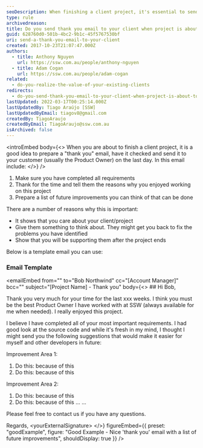 ```yaml
---
seoDescription: When finishing a client project, it's essential to send a "thank you" email to show appreciation and highlight potential improvements. This gesture demonstrates that you care about your clients and their projects, and it may lead to future collaborations or referrals.
type: rule
archivedreason:
title: Do you send thank you email to your client when project is about to end?
guid: 628760d0-501b-4bc2-9b1c-45f5767530bf
uri: send-a-thank-you-email-to-your-client
created: 2017-10-23T21:07:47.000Z
authors:
  - title: Anthony Nguyen
    url: https://ssw.com.au/people/anthony-nguyen
  - title: Adam Cogan
    url: https://ssw.com.au/people/adam-cogan
related:
  - do-you-realize-the-value-of-your-existing-clients
redirects:
  - do-you-send-thank-you-email-to-your-client-when-project-is-about-to-end
lastUpdated: 2022-03-17T00:25:14.000Z
lastUpdatedBy: Tiago Araújo [SSW]
lastUpdatedByEmail: tiagov8@gmail.com
createdBy: TiagoAraujo
createdByEmail: TiagoAraujo@ssw.com.au
isArchived: false
---
```


<introEmbed
  body={<>
When you are about to finish a client project, it is a good idea to prepare a "thank you" email, have it checked and send it to your customer (usually the Product Owner) on the last day. In this email include:
  </>}
/>
1. Make sure you have completed all requirements
2. Thank for the time and tell them the reasons why you enjoyed working on this project
3. Prepare a list of future improvements you can think of that can be done

There are a number of reasons why this is important:

- It shows that you care about your client/project
- Give them something to think about. They might get you back to fix the problems you have identified
- Show that you will be supporting them after the project ends

Below is a template email you can use:

### Email Template

<emailEmbed
  from=""
  to="Bob Northwind"
  cc="\[Account Manager\]"
  bcc=""
  subject="\[Project Name\] - Thank you"
  body={<>
    ## Hi Bob,

Thank you very much for your time for the last xxx weeks. I think you must be the best Product Owner I have worked with at SSW (always available for me when needed). I really enjoyed this project.

I believe I have completed all of your most important requirements. I had good look at the source code and while it's fresh in my mind, I thought I might send you the following suggestions that would make it easier for myself and other developers in future:

Improvement Area 1:

1. Do this: because of this
2. Do this: because of this

Improvement Area 2:

1. Do this: because of this
2. Do this: because of this
   ...
   ...

Please feel free to contact us if you have any questions.

Regards,
&lt;yourExternalSignature&gt;
  </>}
  figureEmbed={{
    preset: "goodExample",
    figure: "Good Example - Nice 'thank you' email with a list of future improvements",
    shouldDisplay: true
  }}
/>
